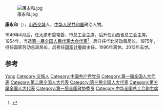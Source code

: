 [[File:康永和.jpg|thumb]]

'''康永和'''（{{bd|1915年||2013年|12月17日|catIdx=Kang}}），[[山西|山西]][[交城|交城]]人，[[中华人民共和国|中华人民共和国]]政治人物。

1949年4月后，任太原市委常委、市总工会主席。后升任山西省总工会主席。1954年，当选[[第一届全国人民代表大会代表名单|第一届全国人民代表大会代表]]<ref>{{cite book|author=全国人民代表大会常务委员会办公厅|title=中华人民共和国第一届全国人民代表大会代表名单|year=1955年|publisher=全国人民代表大会常务委员会办公厅|url=http://book.ucdrs.superlib.net/views/specific/2929/bookDetail.jsp?dxNumber=000005772167&d=546843D0AE2464CD1C95896344A85614&fenlei=04070402|access-date=2015-01-25|archive-date=2019-01-24|archive-url=https://web.archive.org/web/20190124105450/http://book.ucdrs.superlib.net/views/specific/2929/bookDetail.jsp?dxNumber=000005772167&d=546843D0AE2464CD1C95896344A85614&fenlei=04070402|dead-url=no}}</ref>。后升任华北劳动局局长。1975年，担任国家劳动总局局长，后担任[[国家计委|国家计委]]副主任。1996年离休。2013年去世。

== 参考 ==
{{reflist}}

{{中国政治人物小作品}}
{{中华全国总工会第八届执行委员会}}
{{中华全国总工会第九届执行委员会}}

{{Authority control}}
{{DEFAULTSORT:Kang康}}
[[Category:康姓|Yong]]
[[Category:交城人|Category:交城人]]
[[Category:中国共产党党员|Category:中国共产党党员]]
[[Category:第一届全国人大代表|Category:第一届全国人大代表]]
[[Category:第二届全国人大代表|Category:第二届全国人大代表]]
[[Category:第三届全国人大代表|Category:第三届全国人大代表]]
[[Category:第五届全国人大代表|Category:第五届全国人大代表]]
[[Category:第一届全国政协委员|Category:第一届全国政协委员]]
[[Category:中华全国总工会副主席|Category:中华全国总工会副主席]]